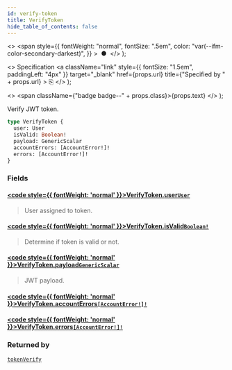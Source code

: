 ```yaml
---
id: verify-token
title: VerifyToken
hide_table_of_contents: false
---
```


  <>
    <span
      style={{
        fontWeight: "normal",
        fontSize: ".5em",
        color: "var(--ifm-color-secondary-darkest)",
      }}
    >
      &nbsp;●&nbsp;
    </span>
  </>
);

  <>
    Specification
    <a
      className="link"
      style={{ fontSize: "1.5em", paddingLeft: "4px" }}
      target="\_blank"
      href={props.url}
      title={"Specified by " + props.url}
    >
      ⎘
    </a>
  </>
);

  <>
    <span className={"badge badge--" + props.class}>{props.text}</span>
  </>
);

Verify JWT token.

```graphql
type VerifyToken {
  user: User
  isValid: Boolean!
  payload: GenericScalar
  accountErrors: [AccountError!]!
  errors: [AccountError!]!
}
```

### Fields

#### [<code style={{ fontWeight: 'normal' }}>VerifyToken.<b>user</b></code>](#)<Bullet />[`User`](../../api-reference/users/objects/user) <Badge class="secondary" text="object"/> <Badge class="secondary" text="users"/>

> User assigned to token.

#### [<code style={{ fontWeight: 'normal' }}>VerifyToken.<b>isValid</b></code>](#)<Bullet />[`Boolean!`](../../api-reference/miscellaneous/scalars/boolean) <Badge class="secondary" text="non-null"/> <Badge class="secondary" text="scalar"/> <Badge class="secondary" text="miscellaneous"/>

> Determine if token is valid or not.

#### [<code style={{ fontWeight: 'normal' }}>VerifyToken.<b>payload</b></code>](#)<Bullet />[`GenericScalar`](../../api-reference/miscellaneous/scalars/generic-scalar) <Badge class="secondary" text="scalar"/> <Badge class="secondary" text="miscellaneous"/>

> JWT payload.

#### [<code style={{ fontWeight: 'normal' }}>VerifyToken.<b>accountErrors</b></code>](#)<Bullet />[`[AccountError!]!`](../../api-reference/users/objects/account-error) <Badge class="secondary" text="non-null"/> <Badge class="secondary" text="object"/> <Badge class="secondary" text="users"/>

>

#### [<code style={{ fontWeight: 'normal' }}>VerifyToken.<b>errors</b></code>](#)<Bullet />[`[AccountError!]!`](../../api-reference/users/objects/account-error) <Badge class="secondary" text="non-null"/> <Badge class="secondary" text="object"/> <Badge class="secondary" text="users"/>

>

### Returned by

[`tokenVerify`](../../api-reference/authentication/mutations/token-verify) <Badge class="secondary" text="mutation"/>
